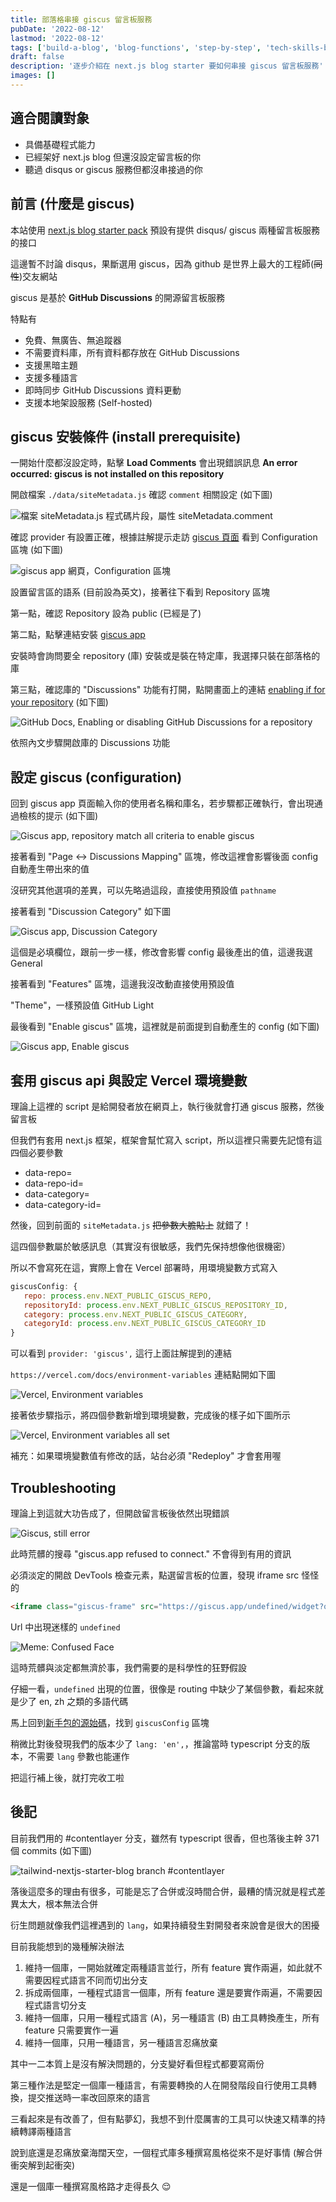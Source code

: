 ```yaml
---
title: 部落格串接 giscus 留言板服務
pubDate: '2022-08-12'
lastmod: '2022-08-12'
tags: ['build-a-blog', 'blog-functions', 'step-by-step', 'tech-skills-basic']
draft: false
description: '逐步介紹在 next.js blog starter 要如何串接 giscus 留言板服務'
images: []
---
```


## 適合閱讀對象

- 具備基礎程式能力
- 已經架好 next.js blog 但還沒設定留言板的你
- 聽過 disqus or giscus 服務但都沒串接過的你

## 前言 (什麼是 giscus)

本站使用 [next.js blog starter pack](https://github.com/timlrx/tailwind-nextjs-starter-blog) 預設有提供 disqus/ giscus 兩種留言板服務的接口

這邊暫不討論 disqus，果斷選用 giscus，因為 github 是世界上最大的工程師(~~同性~~)交友網站

giscus 是基於 __GitHub Discussions__ 的開源留言板服務

特點有
- 免費、無廣告、無追蹤器
- 不需要資料庫，所有資料都存放在 GitHub Discussions
- 支援黑暗主題
- 支援多種語言
- 即時同步 GitHub Discussions 資料更動
- 支援本地架設服務 (Self-hosted)

## giscus 安裝條件 (install prerequisite)

一開始什麼都沒設定時，點擊 __Load Comments__ 會出現錯誤訊息 __An error occurred: giscus is not installed on this repository__

開啟檔案 `./data/siteMetadata.js` 確認 `comment` 相關設定 (如下圖)

![檔案 siteMetadata.js 程式碼片段，屬性 siteMetadata.comment](@/assets/images/2022/site-metadata-comment.png)

確認 provider 有設置正確，根據註解提示走訪 [giscus 頁面](https://giscus.app/) 看到 Configuration 區塊 (如下圖)  

![giscus app 網頁，Configuration 區塊](@/assets/images/2022/giscus-app-configuration.png)

設置留言區的語系 (目前設為英文)，接著往下看到 Repository 區塊

第一點，確認 Repository 設為 public (已經是了)

第二點，點擊連結安裝 [giscus app](https://github.com/apps/giscus)

安裝時會詢問要全 repository (庫) 安裝或是裝在特定庫，我選擇只裝在部落格的庫

第三點，確認庫的 "Discussions" 功能有打開，點開畫面上的連結 [enabling if for your repository](https://docs.github.com/en/repositories/managing-your-repositorys-settings-and-features/enabling-features-for-your-repository/enabling-or-disabling-github-discussions-for-a-repository#enabling-or-disabling-github-discussions-for-your-repository) (如下圖)

![GitHub Docs, Enabling or disabling GitHub Discussions for a repository](@/assets/images/2022/enable-it-for-your-repository.png)

依照內文步驟開啟庫的 Discussions 功能

## 設定 giscus (configuration)

回到 giscus app 頁面輸入你的使用者名稱和庫名，若步驟都正確執行，會出現通過檢核的提示 (如下圖)

![Giscus app, repository match all criteria to enable giscus](@/assets/images/2022/repository-match-giscus-criteria.png)

接著看到 "Page ↔️ Discussions Mapping" 區塊，修改這裡會影響後面 config 自動產生帶出來的值

沒研究其他選項的差異，可以先略過這段，直接使用預設值 `pathname`

接著看到 "Discussion Category" 如下圖

![Giscus app, Discussion Category](@/assets/images/2022/giscus-discussion-category.png)

這個是必填欄位，跟前一步一樣，修改會影響 config 最後產出的值，這邊我選 General

接著看到 "Features" 區塊，這邊我沒改動直接使用預設值

"Theme"，一樣預設值 GitHub Light

最後看到 "Enable giscus" 區塊，這裡就是前面提到自動產生的 config (如下圖)

![Giscus app, Enable giscus](@/assets/images/2022/enable-giscus.png)

## 套用 giscus api 與設定 Vercel 環境變數

理論上這裡的 script 是給開發者放在網頁上，執行後就會打通 giscus 服務，然後留言板

但我們有套用 next.js 框架，框架會幫忙寫入 script，所以這裡只需要先記憶有這四個必要參數

- data-repo=
- data-repo-id=
- data-category=
- data-category-id=

然後，回到前面的 `siteMetadata.js` ~~把參數大膽貼上~~ 就錯了！

這四個參數屬於敏感訊息（其實沒有很敏感，我們先保持想像他很機密）

所以不會寫死在這，實際上會在 Vercel 部署時，用環境變數方式寫入
``` javascript
giscusConfig: {
   repo: process.env.NEXT_PUBLIC_GISCUS_REPO,
   repositoryId: process.env.NEXT_PUBLIC_GISCUS_REPOSITORY_ID,
   category: process.env.NEXT_PUBLIC_GISCUS_CATEGORY,
   categoryId: process.env.NEXT_PUBLIC_GISCUS_CATEGORY_ID
}
```

可以看到 `provider: 'giscus',` 這行上面註解提到的連結

`https://vercel.com/docs/environment-variables` 連結點開如下圖

![Vercel, Environment variables](@/assets/images/2022/declare-an-environment-variable.png)

接著依步驟指示，將四個參數新增到環境變數，完成後的樣子如下圖所示

![Vercel, Environment variables all set](@/assets/images/2022/vercel-environment-variables.png)

補充：如果環境變數值有修改的話，站台必須 "Redeploy" 才會套用喔

## Troubleshooting

理論上到這就大功告成了，但開啟留言板後依然出現錯誤

![Giscus, still error](@/assets/images/2022/giscus-still-error.png)

此時荒髒的搜尋 "giscus.app refused to connect." 不會得到有用的資訊

必須淡定的開啟 DevTools 檢查元素，點選留言板的位置，發現 iframe src 怪怪的  
``` html
<iframe class="giscus-frame" src="https://giscus.app/undefined/widget?origin=...略" />
```

Url 中出現迷樣的 `undefined`

![Meme: Confused Face](@/assets/images/meme-confused-face.jpeg)

這時荒髒與淡定都無濟於事，我們需要的是科學性的狂野假設  

仔細一看，`undefined` 出現的位置，很像是 routing 中缺少了某個參數，看起來就是少了 en, zh 之類的多語代碼

馬上回到[新手包的源始碼](https://github.com/timlrx/tailwind-nextjs-starter-blog/blob/master/data/siteMetadata.js)，找到 `giscusConfig` 區塊

稍微比對後發現我們的版本少了 `lang: 'en',`，推論當時 typescript 分支的版本，不需要 `lang` 參數也能運作

把這行補上後，就打完收工啦

## 後記

目前我們用的 #contentlayer 分支，雖然有 typescript 很香，但也落後主幹 371 個 commits (如下圖)

![tailwind-nextjs-starter-blog branch #contentlayer](@/assets/images/2022/branch-content-layer.png)

落後這麼多的理由有很多，可能是忘了合併或沒時間合併，最糟的情況就是程式差異太大，根本無法合併

衍生問題就像我們這裡遇到的 `lang`，如果持續發生對開發者來說會是很大的困擾

目前我能想到的幾種解決辦法

1. 維持一個庫，一開始就確定兩種語言並行，所有 feature 實作兩遍，如此就不需要因程式語言不同而切出分支
1. 拆成兩個庫，一種程式語言一個庫，所有 feature 還是要實作兩遍，不需要因程式語言切分支
1. 維持一個庫，只用一種程式語言 (A)，另一種語言 (B) 由工具轉換產生，所有 feature 只需要實作一遍
1. 維持一個庫，只用一種語言，另一種語言忍痛放棄

其中一二本質上是沒有解決問題的，分支變好看但程式都要寫兩份

第三種作法是堅定一個庫一種語言，有需要轉換的人在開發階段自行使用工具轉換，提交推送時一率改回原來的語言

三看起來是有改善了，但有點夢幻，我想不到什麼厲害的工具可以快速又精準的持續轉譯兩種語言

說到底還是忍痛放棄海闊天空，一個程式庫多種撰寫風格從來不是好事情 (解合併衝突解到起衝突)

還是一個庫一種撰寫風格路才走得長久 😌